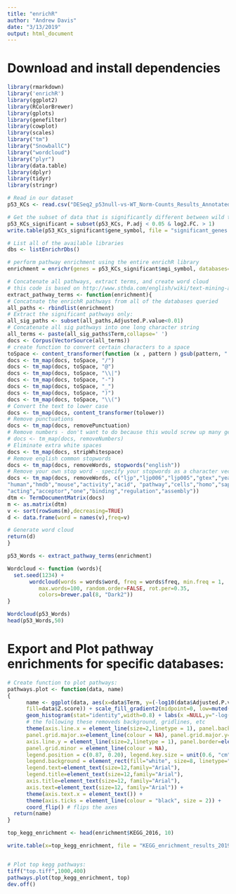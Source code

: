 ```yaml
---
title: "enrichR"
author: "Andrew Davis"
date: "3/13/2019"
output: html_document
---
```


# Download and install dependencies
```r
library(rmarkdown)
library('enrichR')
library(ggplot2)
library(RColorBrewer)
library(gplots)
library(genefilter)
library(cowplot)
library(scales) 
library("tm")
library("SnowballC")
library("wordcloud")
library("plyr")
library(data.table)
library(dplyr)
library(tidyr)
library(stringr)
```



```r
# Read in our dataset
p53_KCs <- read.csv("DESeq2_p53null-vs-WT_Norm-Counts_Results_Annotated_padj_0.05.csv",header=TRUE,stringsAsFactors = FALSE)

# Get the subset of data that is significantly different between wild type and mutant
p53_KCs_significant = subset(p53_KCs, P.adj < 0.05 & log2.FC. > 1)
write.table(p53_KCs_significant$gene_symbol, file = "significant_genes.txt", sep = "\t", quote = F, row.names = F)

# List all of the available libraries
dbs <- listEnrichrDbs()

# perform pathway enrichment using the entire enrichR library
enrichment = enrichr(genes = p53_KCs_significant$mgi_symbol, databases=c("KEGG_2016","Reactome_2016","WikiPathways_2016","BioCarta_2016","GO_Molecular_Function_2018","GO_Biological_Process_2018"))

# Concatenate all pathways, extract terms, and create word cloud
# this code is based on http://www.sthda.com/english/wiki/text-mining-and-word-cloud-fundamentals-in-r-5-simple-steps-you-should-know
extract_pathway_terms <- function(enrichment){
# Concatnate the enrichR pathways from all of the databases queried
all_paths <- rbindlist(enrichment)
# Extract the significant pathways only:
all_sig_paths <- subset(all_paths,Adjusted.P.value<0.01)
# Concatenate all sig pathways into one long character string
all_terms <- paste(all_sig_paths$Term,collapse=' ')
docs <- Corpus(VectorSource(all_terms))
# create function to convert certain characters to a space
toSpace <- content_transformer(function (x , pattern ) gsub(pattern, " ", x))
docs <- tm_map(docs, toSpace, "/")
docs <- tm_map(docs, toSpace, "@")
docs <- tm_map(docs, toSpace, "\\|")
docs <- tm_map(docs, toSpace, "-")
docs <- tm_map(docs, toSpace, "_")
docs <- tm_map(docs, toSpace, ")")
docs <- tm_map(docs, toSpace, "\\(")
# Convert the text to lower case
docs <- tm_map(docs, content_transformer(tolower))
# Remove punctuations
docs <- tm_map(docs, removePunctuation)
# Remove numbers - don't want to do because this would screw up many genes with #s in the name
# docs <- tm_map(docs, removeNumbers)
# Eliminate extra white spaces
docs <- tm_map(docs, stripWhitespace)
# Remove english common stopwords
docs <- tm_map(docs, removeWords, stopwords("english"))
# Remove your own stop word - specify your stopwords as a character vector
docs <- tm_map(docs, removeWords, c("ljp","ljp006","ljp005","gtex","years","hepg","mcf","ctd","esophagus","mcfa", "brain","positive","like","loss","go","the","sample","gse",
"human","hmdb","mouse","activity","acid", "pathway","cells","homo","sapiens","module","male","female","sex","metabolic","process","hsa","mus","musculus","donors",
"acting","acceptor","one","binding","regulation","assembly")) 
dtm <- TermDocumentMatrix(docs)
m <- as.matrix(dtm)
v <- sort(rowSums(m),decreasing=TRUE)
d <- data.frame(word = names(v),freq=v)

# Generate word cloud
return(d)
}

p53_Words <- extract_pathway_terms(enrichment)

Wordcloud <- function (words){
  set.seed(1234) +
       wordcloud(words = words$word, freq = words$freq, min.freq = 1,
          max.words=100, random.order=FALSE, rot.per=0.35, 
          colors=brewer.pal(8, "Dark2"))
}

Wordcloud(p53_Words)
head(p53_Words,50)


```



# Export and Plot pathway enrichments for specific databases:
```r
# Create function to plot pathways:
pathways.plot <- function(data, name)
{
      name <- ggplot(data, aes(x=data$Term, y=(-log10(data$Adjusted.P.value)), 
      fill=data$Z.score)) + scale_fill_gradient2(midpoint=0, low=muted("blue"), mid="white", high=muted("red"), space ="Lab", guide="colourbar") + 
      geom_histogram(stat="identity",width=0.8) + labs(x =NULL,y="-log(p-value)",fill="z-score") + scale_y_continuous(expand=c(0,0)) +
      # the following these removeds background, gridlines, etc
      theme(axis.line.x = element_line(size=2,linetype = 1), panel.background = element_rect(fill=NA,size=rel(20)), 
      panel.grid.major.x=element_line(colour = NA), panel.grid.major.y=element_line(colour = NA),
      axis.line.y = element_line(size=2,linetype = 1), panel.border=element_rect(),
      panel.grid.minor = element_line(colour = NA), 
      legend.position = c(0.87, 0.20), legend.key.size = unit(0.6, "cm"), 
      legend.background = element_rect(fill="white", size=8, linetype="solid"),
      legend.text=element_text(size=12,family="Arial"),
      legend.title=element_text(size=12,family="Arial"),
      axis.title=element_text(size=12, family="Arial"),
      axis.text=element_text(size=12, family="Arial")) + 
      theme(axis.text.x = element_text()) +
      theme(axis.ticks = element_line(colour = "black", size = 2)) +
      coord_flip() # flips the axes
  return(name)
}

top_kegg_enrichment <- head(enrichment$KEGG_2016, 10)

write.table(x=top_kegg_enrichment, file = "KEGG_enrichment_results_2019-03-15.txt", sep = "\t", quote = F, row.names = F)


# Plot top kegg pathways:
tiff("top.tiff",1000,400)
pathways.plot(top_kegg_enrichment, top)
dev.off()
```
